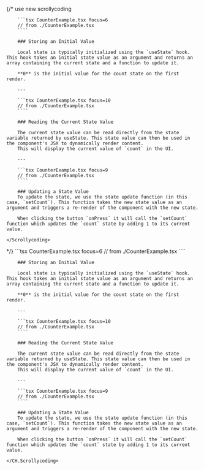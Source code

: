 
{/* use new scrollycoding

<Block>
    <Scrollycoding>

        ```tsx CounterExample.tsx focus=6
        // from ./CounterExample.tsx
        ````

        ### Storing an Initial Value

        Local state is typically initialized using the `useState` hook. This hook takes an initial state value as an argument and returns an array containing the current state and a function to update it.

        **0** is the initial value for the count state on the first render.

        ---

        ```tsx CounterExample.tsx focus=10
        // from ./CounterExample.tsx
        ````

        ### Reading the Current State Value

        The current state value can be read directly from the state variable returned by useState. This state value can then be used in the component's JSX to dynamically render content.
        This will display the current value of `count` in the UI.

        ---

        ```tsx CounterExample.tsx focus=9
        // from ./CounterExample.tsx
        ````

        ### Updating a State Value
        To update the state, we use the state update function (in this case, `setCount`). This function takes the new state value as an argument and triggers a re-render of the component with the new state.

        When clicking the button `onPress` it will call the `setCount` function which updates the `count` state by adding 1 to its current value.

    </Scrollycoding>
</Block>
*/}
<Block>
    <CH.Scrollycoding>
        ```tsx CounterExample.tsx focus=6
        // from ./CounterExample.tsx
        ````

        ### Storing an Initial Value

        Local state is typically initialized using the `useState` hook. This hook takes an initial state value as an argument and returns an array containing the current state and a function to update it.

        **0** is the initial value for the count state on the first render.

        ---

        ```tsx CounterExample.tsx focus=10
        // from ./CounterExample.tsx
        ````

        ### Reading the Current State Value

        The current state value can be read directly from the state variable returned by useState. This state value can then be used in the component's JSX to dynamically render content.
        This will display the current value of `count` in the UI.

        ---

        ```tsx CounterExample.tsx focus=9
        // from ./CounterExample.tsx
        ````

        ### Updating a State Value
        To update the state, we use the state update function (in this case, `setCount`). This function takes the new state value as an argument and triggers a re-render of the component with the new state.

        When clicking the button `onPress` it will call the `setCount` function which updates the `count` state by adding 1 to its current value.

    </CH.Scrollycoding>

</Block>